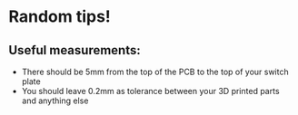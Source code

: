 # Random tips!

## Useful measurements:
- There should be 5mm from the top of the PCB to the top of your switch plate
- You should leave 0.2mm as tolerance between your 3D printed parts and anything else